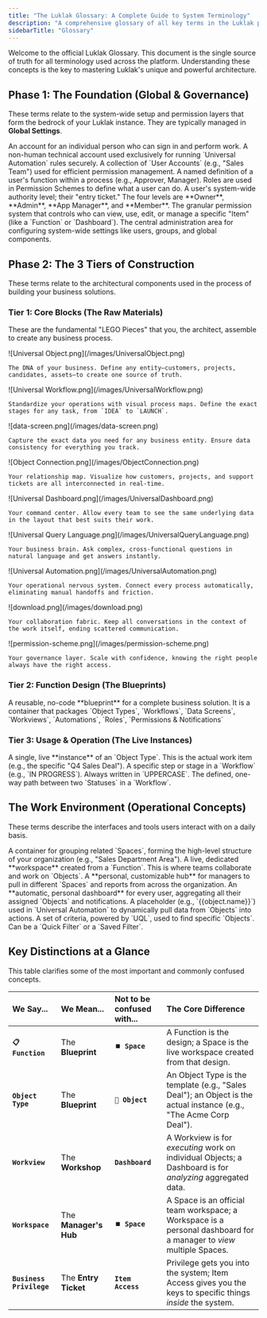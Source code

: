 ```yaml
---
title: "The Luklak Glossary: A Complete Guide to System Terminology"
description: "A comprehensive glossary of all key terms in the Luklak platform, organized by architectural concept from the Foundation to daily Operations."
sidebarTitle: "Glossary"
---
```


<Info>
  Welcome to the official Luklak Glossary. This document is the single source of truth for all terminology used across the platform. Understanding these concepts is the key to mastering Luklak's unique and powerful architecture.
</Info>

## Phase 1: The Foundation (Global & Governance)

These terms relate to the system-wide setup and permission layers that form the bedrock of your Luklak instance. They are typically managed in **Global Settings**.

<CardGroup cols={3}>
  <Card title="User Account" icon="user" iconType="duotone">
    An account for an individual person who can sign in and perform work.
  </Card>
  <Card title="Functional Account" icon="robot" iconType="duotone">
    A non-human technical account used exclusively for running `Universal Automation` rules securely.
  </Card>
  <Card title="Group" icon="users" iconType="duotone">
    A collection of `User Accounts` (e.g., "Sales Team") used for efficient permission management.
  </Card>
  <Card title="Role" icon="user-tag" iconType="duotone">
    A named definition of a user's function within a process (e.g., Approver, Manager). Roles are used in Permission Schemes to define what a user can do.
  </Card>
  <Card title="Business Privilege" icon="crown" iconType="duotone">
    A user's system-wide authority level; their "entry ticket." The four levels are **Owner**, **Admin**, **App Manager**, and **Member**.
  </Card>
  <Card title="Item Access Control" icon="key" iconType="duotone">
    The granular permission system that controls who can view, use, edit, or manage a specific "Item" (like a `Function` or `Dashboard`).
  </Card>
  <Card title="Global Settings" icon="gear" iconType="duotone">
    The central administration area for configuring system-wide settings like users, groups, and global components.
  </Card>
</CardGroup>

## Phase 2: The 3 Tiers of Construction

These terms relate to the architectural components used in the process of building your business solutions. 

### Tier 1: Core Blocks (The Raw Materials)

These are the fundamental "LEGO Pieces" that you, the architect, assemble to create any business process.

<CardGroup cols={3}>
  <Card title="Universal Object" icon="cube" iconType="duotone">
    ![Universal Object.png](/images/UniversalObject.png)

    The DNA of your business. Define any entity—customers, projects, candidates, assets—to create one source of truth.
  </Card>
  <Card title="Workflow" icon="arrow-progress" iconType="duotone">
    ![Universal Workflow.png](/images/UniversalWorkflow.png)

    Standardize your operations with visual process maps. Define the exact stages for any task, from `IDEA` to `LAUNCH`.
  </Card>
  <Card title="Data Fields" icon="pen-field" iconType="duotone">
    ![data-screen.png](/images/data-screen.png)

    Capture the exact data you need for any business entity. Ensure data consistency for everything you track.
  </Card>
  <Card title="Object Connection" icon="link" iconType="duotone">
    ![Object Connection.png](/images/ObjectConnection.png)

    Your relationship map. Visualize how customers, projects, and support tickets are all interconnected in real-time.
  </Card>
  <Card title="Workview & Dashboard" icon="table-columns" iconType="duotone">
    ![Universal Dashboard.png](/images/UniversalDashboard.png)

    Your command center. Allow every team to see the same underlying data in the layout that best suits their work.
  </Card>
  <Card title="Universal Query Language (UQL)" icon="magnifying-glass" iconType="duotone">
    ![Universal Query Language.png](/images/UniversalQueryLanguage.png)

    Your business brain. Ask complex, cross-functional questions in natural language and get answers instantly.
  </Card>
  <Card title="Universal Automation" icon="robot" iconType="duotone">
    ![Universal Automation.png](/images/UniversalAutomation.png)

    Your operational nervous system. Connect every process automatically, eliminating manual handoffs and friction.
  </Card>
  <Card title="Unified Live Chat" icon="comments" iconType="duotone">
    ![download.png](/images/download.png)

    Your collaboration fabric. Keep all conversations in the context of the work itself, ending scattered communication.
  </Card>
  <Card title="Permission & Notification" icon="user-shield" iconType="duotone">
    ![permission-scheme.png](/images/permission-scheme.png)

    Your governance layer. Scale with confidence, knowing the right people always have the right access.
  </Card>
</CardGroup>

### Tier 2: Function Design (The Blueprints)

<CardGroup cols={1}>
  <Card title="Function" icon="map" iconType="duotone">
    A reusable, no-code **blueprint** for a complete business solution. It is a container that packages `Object Types`, `Workflows`, `Data Screens`, `Workviews`,  `Automations`, `Roles`, `Permissions & Notifications`
  </Card>
</CardGroup>

### Tier 3: Usage & Operation (The Live Instances)

<CardGroup cols={3}>
  <Card title="Object" icon="cube" iconType="duotone">
    A single, live **instance** of an `Object Type`. This is the actual work item (e.g., the specific "Q4 Sales Deal").
  </Card>
  <Card title="Status" icon="flag" iconType="duotone">
    A specific step or stage in a `Workflow` (e.g., `IN PROGRESS`). Always written in `UPPERCASE`.
  </Card>
  <Card title="Transition" icon="arrows-left-right" iconType="duotone">
    The defined, one-way path between two `Statuses` in a `Workflow`.
  </Card>
</CardGroup>

## The Work Environment (Operational Concepts)

These terms describe the interfaces and tools users interact with on a daily basis.

<CardGroup cols={3}>
  <Card title="Area" icon="folder-tree" iconType="duotone">
    A container for grouping related `Spaces`, forming the high-level structure of your organization (e.g., "Sales Department Area").
  </Card>
  <Card title="Space" icon="draw-square" iconType="duotone">
    A live, dedicated **workspace** created from a `Function`. This is where teams collaborate and work on `Objects`.
  </Card>
  <Card title="Workspace" icon="table-layout" iconType="duotone">
    A **personal, customizable hub** for managers to pull in different `Spaces` and reports from across the organization.
  </Card>
  <Card title="Personal Home" icon="house-user" iconType="duotone">
    An **automatic, personal dashboard** for every user, aggregating all their assigned `Objects` and notifications.
  </Card>
  <Card title="Smart Value" icon="wand-magic-sparkles" iconType="duotone">
    A placeholder (e.g., `{{object.name}}`) used in `Universal Automation` to dynamically pull data from `Objects` into actions.
  </Card>
  <Card title="Filter" icon="filter-list" iconType="duotone">
    A set of criteria, powered by `UQL`, used to find specific `Objects`. Can be a `Quick Filter` or a `Saved Filter`.
  </Card>
</CardGroup>

## Key Distinctions at a Glance

This table clarifies some of the most important and commonly confused concepts.

| We Say...                | We Mean...            | Not to be confused with... | The Core Difference                                                                                                 |
| :----------------------- | :-------------------- | :------------------------- | :------------------------------------------------------------------------------------------------------------------ |
| **`📋 Function`**        | The **Blueprint**     | **`⏹️ Space`**             | A Function is the design; a Space is the live workspace created from that design.                                   |
| **`Object Type`**        | The **Blueprint**     | **`🧊 Object`**            | An Object Type is the template (e.g., "Sales Deal"); an Object is the actual instance (e.g., "The Acme Corp Deal"). |
| **`Workview`**           | The **Workshop**      | **`Dashboard`**            | A Workview is for _executing_ work on individual Objects; a Dashboard is for _analyzing_ aggregated data.           |
| **`Workspace`**          | The **Manager's Hub** | **`⏹️ Space`**             | A Space is an official team workspace; a Workspace is a personal dashboard for a manager to _view_ multiple Spaces. |
| **`Business Privilege`** | The **Entry Ticket**  | **`Item Access`**          | Privilege gets you into the system; Item Access gives you the keys to specific things _inside_ the system.          |
